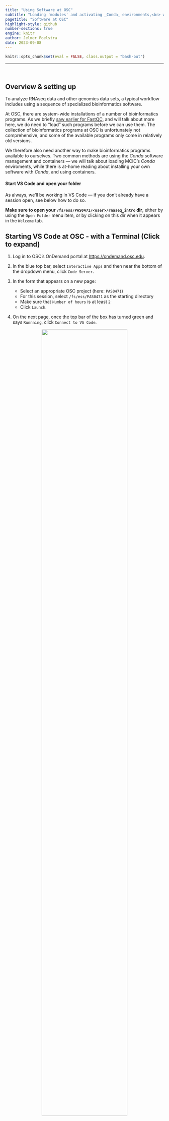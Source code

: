 ```yaml
---
title: "Using Software at OSC"
subtitle: "Loading 'modules' and activating _Conda_ environments,<br> with at-home reading on installation with _Conda_ and using _Apptainer_ containers" 
pagetitle: "Software at OSC"
highlight-style: github
number-sections: true
engine: knitr
author: Jelmer Poelstra
date: 2023-09-08
---
```


```r
knitr::opts_chunk$set(eval = FALSE, class.output = "bash-out")
```

-------

<br>

## Overview & setting up {-}

To analyze RNAseq data and other genomics data sets,
a typical workflow includes using a sequence of specialized bioinformatics software.

At OSC, there are system-wide installations of a number of bioinformatics programs.
As we briefly [saw earlier for FastQC](./A07_overview.qmd#running-a-cli-program-interactively),
and will talk about more here,
we do need to "load" such programs before we can use them.
The collection of bioinformatics programs at OSC is unfortunately not comprehensive,
and some of the available programs only come in relatively old versions.

We therefore also need another way to make bioinformatics programs available to
ourselves.
Two common methods are using the _Conda_ software management and containers &mdash;
we will talk about loading MCIC's _Conda_ enviroments,
while there is at-home reading about installing your own software with _Conda_,
and using containers.

#### Start VS Code and open your folder {-}

As always, we'll be working in VS Code &mdash;
if you don't already have a session open, see below how to do so.

**Make sure to open your `/fs/ess/PAS0471/<user>/rnaseq_intro` dir**,
either by using the `Open Folder` menu item,
or by clicking on this dir when it appears in the `Welcome` tab.

:::{.callout-tip collapse="true"}
## Starting VS Code at OSC - with a Terminal (Click to expand)
1. Log in to OSC's OnDemand portal at <https://ondemand.osc.edu>.

2. In the blue top bar, select `Interactive Apps`
   and then near the bottom of the dropdown menu, click `Code Server`.

3. In the form that appears on a new page:
   - Select an appropriate OSC project (here: `PAS0471`)
   - For this session, select `/fs/ess/PAS0471` as the starting directory
   - Make sure that `Number of hours` is at least `2`
   - Click `Launch`.

4. On the next page, once the top bar of the box has turned green
   and says `Runnning`, click `Connect to VS Code`.

<figure><p align="center"><img src=img/osc-code-launch_ed.png width="80%"></p></figure>

5. Open a Terminal by clicking
   &nbsp; {{< fa bars >}} &nbsp; => `Terminal` => `New Terminal`.
   (Or use one of the keyboard shortcuts:
   <kbd>Ctrl</kbd>+<kbd>\`</kbd> (backtick) or
   <kbd>Ctrl</kbd>+<kbd>Shift</kbd>+<kbd>C</kbd>.)

6. In the `Welcome` tab under `Recent`,
   you should see your `/fs/ess/PAS0471/<user>/rnaseq_intro` dir listed:
   click on that to open it.
   Alternatively, use
   &nbsp; {{< fa bars >}} &nbsp; => &nbsp; `File` &nbsp; => &nbsp; `Open Folder`
   to open that dir in VS Code.
:::

:::{.callout-warning collapse="true"}
#### Don't have your own dir with the data? (Click to expand)
If you missed the last session, or deleted your `rnaseq_intro` dir entirely,
run these commands to get a (fresh) copy of all files you should have so far:

```bash
mkdir -p /fs/ess/PAS0471/$USER/rnaseq_intro
cp -r /fs/ess/PAS0471/demo/202307_rnaseq /fs/ess/PAS0471/$USER/rnaseq_intro
```

And if you do have an `rnaseq_intro` dir,
but you want to start over because you moved or removed some of the files
while practicing, then delete the dir before your run the commands above:

```bash
rm -r /fs/ess/PAS0471/$USER/rnaseq_intro
```

You should have at least the following files in this dir:

```.bash-out
/fs/ess/PAS0471/demo/202307_rnaseq
├── data
│   └── fastq
│       ├── ASPC1_A178V_R1.fastq.gz
│       ├── ASPC1_A178V_R2.fastq.gz
│       ├── ASPC1_G31V_R1.fastq.gz
│       ├── ASPC1_G31V_R2.fastq.gz
│       ├── md5sums.txt
│       ├── Miapaca2_A178V_R1.fastq.gz
│       ├── Miapaca2_A178V_R2.fastq.gz
│       ├── Miapaca2_G31V_R1.fastq.gz
│       └── Miapaca2_G31V_R2.fastq.gz
├── metadata
│   └── meta.tsv
└── README.md
│   └── ref
│       ├── GCF_000001405.40.fna
│       ├── GCF_000001405.40.gtf
```
:::

<br>

## Loading software at OSC with _Lmod_ modules

OSC administrators manage software with the _Lmod_ system of software modules.
For us users, this means that even though a lot of software is installed,
**most of it can only be used after we explicitly load it.**
(That may seem like a drag, but on the upside,
this practice enables the use of different versions of the same software,
and of mutually incompatible software on a single system.)

We can load, unload, and search for available software modules using the
**`module` command** and its various subcommands.

### Checking whether a program is available

The OSC website has a
[list of installed software](<https://www.osc.edu/resources/available_software/software_list>).
You can also search for available software in the shell
using two subtly different commands:
  
  - `module spider` lists all modules that are installed.
  - `module avail` lists modules that *can be directly loaded*,
    given the current environment
    (i.e., depending on which other software has been loaded).

Simply running `module spider` or `module avail` would spit out the full lists
of installed/available programs &mdash;
it is more useful to add a **search term** as an argument to these commands &mdash;
below, we'll search for "miniconda" with each of these commands:

```bash
module spider miniconda
```
``` .bash-out
-------------------------------------------------------------------------------------------------------------------------------------------------------------------------------------------------------------------------------
  miniconda3:
-------------------------------------------------------------------------------------------------------------------------------------------------------------------------------------------------------------------------------
     Versions:
        miniconda3/4.10.3-py37
        miniconda3/4.12.0-py38
        miniconda3/4.12.0-py39
        miniconda3/23.3.1-py310

-------------------------------------------------------------------------------------------------------------------------------------------------------------------------------------------------------------------------------
  For detailed information about a specific "miniconda3" module (including how to load the modules) use the module's full name.
  For example:

     $ module spider miniconda3/4.12.0-py39
-------------------------------------------------------------------------------------------------------------------------------------------------------------------------------------------------------------------------------
```

```bash
module avail miniconda
```
```.bash-out
------------------------------------------------------------------------------------------------------ /apps/lmodfiles/Core -------------------------------------------------------------------------------------------------------
   miniconda3/4.10.3-py37 (D)    miniconda3/4.12.0-py38    miniconda3/4.12.0-py39    miniconda3/23.3.1-py310

  Where:
   D:  Default Module
```

As stated at the bottom of the output below,
the `(D)` in the `module avail` output above marks the **default version** of the program:
this is the version of the program that will be loaded if we don't specify
a version ourselves (see examples below).
The `module spider` command does not provide this information.

<br>

### Loading software

All other _Lmod_ software functionality is also accessed using `module`
"subcommands" (we call `module` the command and e.g. `spider` the subcommand).
For instance, to make a program available to us we use the `load` subcommand:
  
```bash
# Load a module:
module load miniconda3               # Load the default version
module load miniconda3/23.3.1-py310  # Load a specific version
```

::: {.callout-note}
#### Modules do not remain loaded across separate shell sessions 
Module loading does _not_ persist across shell sessions.
Whenever you get a fresh shell session
(including but not limited to after logging into OSC again),
you will have to (re)load any modules you want to use!
:::

To check which modules have been loaded,
use `module list` &mdash;
the output will also include _automatically_ loaded modules:

```bash
module list
```
```.bash-out
Currently Loaded Modules:
  1) xalt/latest   2) gcc-compatibility/8.4.0   3) intel/19.0.5   4) mvapich2/2.3.3   5) modules/sp2020
```

Occasionally, when you run into conflicting (mutually incompatible) modules,
it can be useful to **unload modules**,
which you can do as follows:

```bash
module unload python        # Unload a module
module purge                # Unload all modules
```

<br>

### A practical example: _FastQC_ again

First, let's test that we indeed _cannot_ currently use _FastQC_
by running `fastqc` with the `--help` flag:

```bash
fastqc --help
```
``` .bash-out
bash: fastqc: command not found
```

:::{.callout-note}
##### Help!
Many command-line programs can be run with with a `--help`
(and/or `-h`) flag, and this is often a good thing to try first,
since it will tell use whether we can use the program &mdash;
and if we can, we immediately get some usage information.
:::

Next, let's check whether _FastQC_ is available at OSC,
and if so, in which versions:

```bash
module avail fastqc
```
```.bash-out
fastqc/0.11.8
```

There is only one version available (`0.11.8`),
which means that `module load fastqc` and `module load fastqc/0.11.8` would 
each load that same version.

:::{.callout-tip collapse="true"}
## What might still be a reason to specify the version when we load FastQC?

When we use the `module load` command inside a script:

- This would ensure that when we run the same script a year later,
  the same version would be used (assuming it hasn't been removed) &mdash;
  otherwise, it's possible a newer version would has been installed in the
  meantime, which might produce different results.

- It will make it easy to see which version we used,
  which is something we typically report in papers. 
:::

Let's load the _FastQC_ module:

```bash
module load fastqc/0.11.8
```

Now, we can retry our `--help` attempt: 

```bash
fastqc --help
```
``` .bash-out
            FastQC - A high throughput sequence QC analysis tool

SYNOPSIS

        fastqc seqfile1 seqfile2 .. seqfileN

    fastqc [-o output dir] [--(no)extract] [-f fastq|bam|sam] 
           [-c contaminant file] seqfile1 .. seqfileN  
# [...truncated...]
```

::: {.exercise}
#### On your own: load `miniconda3` {-}

The `miniconda3` module will allow us to use Conda software environments,
which we'll talk about more below.

- Load the default version of `miniconda3`, and then check which version was loaded.

:::{.callout-tip collapse="true"}
##### Solution (Click here)

```bash
module load miniconda3

module list
```
```.bash-out
Currently Loaded Modules:
  1) xalt/latest   2) gcc-compatibility/8.4.0   3) intel/19.0.5   4) mvapich2/2.3.3   5) modules/sp2020   6) miniconda3/4.10.3-py37
```

The version `4.10.3-py37` was loaded.
:::

- Now load the _latest_ version of `miniconda3` without unloading the earlier version
  first. What output do you get?

:::{.callout-tip collapse="true"}
##### Solution (Click to expand)

Lmod detected that you tried to load a different version of a software that was
already loaded, so it _changes_ the version and tells you about it:

```bash
module load miniconda3/23.3.1-py310
```
```.bash-out
The following have been reloaded with a version change:
  1) miniconda3/4.10.3-py37 => miniconda3/23.3.1-py310
```
:::
:::

<br>

## When software isn't installed at OSC

It's not too uncommon that software you need for your project
is not installed at OSC,
or that you need a more recent version of the software than what is available.
In that case, the following two are generally your best options:

- **_Conda_**, which creates software environments that you can activate
  much like the _Lmod_ modules.

- **Containers**, which are self-contained software environments that include
  operating systems, akin to mini virtual machines.
  While _Docker_ containers are most well-known,
  OSC uses **_Apptainer_** (formerly known as _Singularity_) containers.
  
::: {.callout-note}
#### Other options to install software / get it installed

- Send an **email to [OSC Help](mailto:oschelp@osc.edu)**.
  They might be able to help you with your installation,
  or in case of commonly used software, might be willing to perform a
  system-wide installation
  (that is, making it available through _Lmod_ / `module` commands).

- **"Manually" install the software**, which in the best case involves
  downloading a directly functioning binary (executable),
  but more commonly requires you to "compile" (build) the program.
  This is sometimes straightforward but can also become extremely tricky,
  especially at OSC where you don't have "administrator privileges"[^1]
  and will often have difficulties with "dependencies"[^2].
:::

_Conda_ and containers are useful not only at OSC,
where they bypass issues with dependencies and administrator privileges,
but more generally for **reproducible and portable software environments**.
They also allow you to easily maintain distinct "environments",
each with a different version of the same software,
or with mutually incompatible software.

Next, we'll talk about _Conda_ and using the MCIC's _Conda_ environments.
The at-home reading includes installing software yourself with Conda,
and using containers.

[^1]: When your personal computer asks you to "authenticate" while you are
      installing something, you are authenticating yourself as a user with
      administrator privileges.
      At OSC, you don't have such privileges.

[^2]: Other software upon which the software that you are trying to install
      depends.

<br>

## Intro to *Conda* & using MCIC's _Conda_ environments

The _Conda_ software can create so-called **environments**
in which one can install one or more software packages.

As we'll see below, as long as a program is available in one of the online
_Conda_ repositories, installing it is quite straightforward,
doesn't require admin privileges,
and the process is basically identical regardless of the program.

However, at OSC, you might not even have to install anything yourself,
since I maintain an "MCIC collection" of _Conda_ environments that anyone can use.
A _Conda_ environment is just a directory, and since all the environments in this
collection are in the same place at OSC, you can list them as follows:

```bash
ls /fs/ess/PAS0471/jelmer/conda
```
```.bash-out
abricate-1.0.1  bedops-2.4.39  checkm-1.2.0   entrez-direct    htseq-2.0.2          longstitch-1.0.3  nanopolish-0.13.2    prokka            repeatmasker-4.1.2.p1         samtools                star
agat-0.9.1      bedtools       clinker        evigene          inspector-1.2.0      mafft             ncbi-datasets        pseudofinder      repeatmodeler-2.0.3           scoary                  subread-2.0.1
alv             bioawk         clonalframeml  fastp            interproscan-5.55    maskrc-svg        nextdenovo-env       purge_dups-1.2.6  resfinder                     seqkit                  tgsgapcloser
amrfinderplus   biopython      codan-1.2      fastqc           iqtree               medaka-1.7.2      nextflow             pycoqc-2.5.2      resistomeanalyzer-2018.09.06  seqtk                   tracy-0.7.1
antismash       bit            cogclassifier  fastq-dl         justorthologs-0.0.2  metaxa-2.2.3      orna-2.0             qiime2-2022.8     rgi-5.2.1                     signalp-6.0             transabyss-2.0.1
ariba-2.14.6    blast          cutadapt       fasttree-2.1.11  kallisto-0.48.0      minibusco         orthofinder          qualimap-env      r-metabar                     sistr-1.1.1             transdecoder-5.5.0
astral-5.7.8    bowtie2-2.5.0  deeploc        filtlong-env     kat-2.4.2            minimap2-2.24     orthofisher          quast-5.0.2       rnaquast-2.2.1                smartdenovo-env         treetime
aswcli          bracken-2.6.1  deeptmhmm      flye-2.9.1       knsp-3.1             mlst              panaroo              quickmerge-env    roary-3.13                    snippy-4.6.0            trimgalore
bactopia        braker2-env    deeptmhmm2     fmlrc2-0.1.7     kofamscan            mlst_check        phylofisher          racon-1.5.0       r-rnaseq                      snp-sites-2.5.1         trimmomatic-0.39
bactopia-dev    busco          diamond        gcta             kraken2-2.1.2        mobsuite          pilon-1.24           ragtag-2.1.0      rsem-1.3.3                    soapdenovo-trans-1.0.4  trinity-2.13.2
bakta           bwa-0.7.17     dwgsim         gffread-0.12.7   krakentools-1.2      multiqc           pkgs                 rascaf            rseqc-env                     sortmerna-env           unicycler
base            bwa-mem-2.2.1  eggnogmapper   gubbins          krona                mummer4           plasmidfinder-2.1.6  rcorrector-1.0.5  r_tree                        sourmash                virulencefinder
bbmap           cactus         emboss         hisat2           liftoff-1.6.3        nanolyse-1.2.1    plink2               r-deseq           sabre-1.0                     spades-3.15.5           wtdbg-2.5
bcftools        cgmlst         entap-0.10.8   hmmer            links-2.0.1          nanoplot          porechop             recognizer-1.8.3  salmon                        sra-tools
```

This is organized similarly to the _Lmod_ modules in that there's generally
**one separate environment for one program** (and all its dependencies),
and the environment is named after that program.

The naming of the environments is unfortunately not entirely consistent:
many environments include the version number of the program,
but many others do not.
(Generally speaking, for environments without version numbers,
you should expect the version of the program to be very recent,
as I try to keep these up-to-date[^3]).

[^3]: It isn't feasible to keep separate environments around for many different
      versions of a program, mostly because _Conda_ environments contain a very
      large number of files, and OSC has file number quotas.
      This is why I have in many cases chosen the strategy of just updating
      the version within the same environment.

This collection includes _Conda_ environments for several programs we need during
RNAseq analysis that are not installed at OSC, such as _MultiQC_,
_TrimGalore_, and _SortMeRNA_.

<br>

### Activating _Conda_ environments

_Conda_ itself is already installed at OSC through _Miniconda_,
but we always need to load its module before we can use it:
      
```bash
module load miniconda3
```

As mentioned above, these environments are activated and deactivated
in a similar manner as with the _Lmod_ system.
But whereas we use the term "load" for _Lmod_ modules,
we use **"activate"** for _Conda_ environments &mdash; it means the same thing.

Also like _Lmod_, there is a main command (`conda`) and several subcommands
(`deactivate`, `create`, `install`, `update`) for different functionality.
However, for historical reasons,
the most foolproof way to activate a _Conda_ environment is to use **`source activate`**
rather than the expected `conda activate` &mdash; for instance:

```bash
source activate /fs/ess/PAS0471/jelmer/conda/multiqc
```
```.bash-out
(multiqc) [jelmer@p0085 rnaseq-intro]$
```

:::{.callout-tip}
##### _Conda_ environment indicator
When we have an active _Conda_ environment,
its name is conveniently displayed in front of our prompt, as depicted above.
:::

After we have activated the `multiqc` environment, 
we should be able to actually use the program.
To test this, we'll simply run it with the `--help` option like we did with
_FastQC_:

```bash
multiqc --help
```

``` .bash-out
 /// MultiQC 🔍 | v1.15                                                                                                                                                                                                            
                                                                                                                                                                                                                                   
 Usage: multiqc [OPTIONS] [ANALYSIS DIRECTORY]                                                                                                                                                                                     
                                                                                                                                                                                                                                   
 MultiQC aggregates results from bioinformatics analyses across many samples into a single report.                                                                                                                                 
 It searches a given directory for analysis logs and compiles a HTML report. It's a general use tool, perfect for summarising the output from numerous bioinformatics tools.                                                       
 To run, supply with one or more directory to scan for analysis results. For example, to run in the current working directory, use 'multiqc .'                                                                                     
                                                                                                                                                                                                                                   
╭─ Main options ──────────────────────────────────────────────────────────────────────────────────────────────────────────────────────────────────────────────────────────────────────────────────────────────────────────────────╮
│ --force            -f  Overwrite any existing reports                                                                                                                                                                           │
│ --config           -c  Specific config file to load, after those in MultiQC dir / home dir / working dir. (PATH)                                                                                                                │
│ --cl-config            Specify MultiQC config YAML on the command line (TEXT)                                                                                                                                                   │
│ --filename         -n  Report filename. Use 'stdout' to print to standard out. (TEXT)                                                                                                                                           │
│ --outdir           -o  Create report in the specified output directory. (TEXT)                                                                                                                                                  │
│ --ignore           -x  Ignore analysis files (GLOB EXPRESSION)                                                                                                                                                                  │
│ --ignore-samples       Ignore sample names (GLOB EXPRESSION)                                                                                                                                                                    │
│ --ignore-symlinks      Ignore symlinked directories and files                                                                                                                                                                   │
│ --file-list        -l  Supply a file containing a list of file paths to be searched, one per row                                                                                                                                │
╰─────────────────────────────────────────────────────────────────────────────────────────────────────────────────────────────────────────────────────────────────────────────────────────────────────────────────────────────────╯
[...truncated...]
```

<br>

Unlike _Lmod_ / `module load`,
_Conda_ will by default only keep **a single environment activated**.
Therefore, when you have one environment activate and then activate another,
you will _switch_ environments:

```bash
# After running this command, the multiqc env will be active
source activate /fs/ess/PAS0471/jelmer/conda/multiqc

# After running his command, the trimgalore env will be active
source activate /fs/ess/PAS0471/jelmer/conda/trimgalore

# ...but the multiqc env will no longer be:
multiqc --help
```
```.bash-out
bash: multiqc: command not found...
```

However,
the `conda activate --stack` option enables you to have
**multiple _Conda_ environments active at once**:

```bash
# Assuming you had trimgalore activated, now add the multiqc env:
conda activate --stack /fs/ess/PAS0471/jelmer/conda/multiqc

multiqc --help
# (Output not shown, but this should print help info)

trim_galore --help
# (Output not shown, but this should print help info)
```

Note that it's `conda activate --stack` and not `source activate --stack`!

<br>

### Lines to add to your shell script

As mentioned above for _Lmod_ modules,
you need to load them in every shell session you want to use them &mdash;
and the same is true for _Conda_ environments.
While Conda enviroments that are loaded in your interactive shell environment
will "carry over" to the environment in which your script runs
(even when you submit them to the Slurm queue with `sbatch`; 
topic of the next session),
it is good practice to always
_include the necessary code to load/activate programs in your shell scripts._

**When the program you will run in a script is in an _Lmod_ module**,
this only involves a `module load` call &mdash; e.g., for _FastQC_:

```bash
#!/bin/bash
set -euo pipefail

# Load software
module load fastqc
```

**When the program you will run in a script is in a _Conda_ environment**,
this entails a `module load` command to load _Conda_ itself,
followed by a `source activate` command to load the relevant _Conda_ environment:

```bash
#!/bin/bash

# Load software
module load miniconda3
source activate /fs/ess/PAS0471/jelmer/conda/multiqc

# Strict/safe Bash settings 
set -euo pipefail
```

:::{.callout-warning}
#### Perils of Conda environments inside scripts

- In the example above,
  the `set -euo pipefail` line was moved to _below_ the `source activate` command,
  because the _Conda_ activation procedure can otherwise result in
  **"unbound variable" errors**.

- Another unfortunate aspect of _Conda_ environments at OSC is the following.
  Problems can occur when you have a Conda environment active in your interactive
  shell while you submit a script as a batch job that activates a different environment.
  
  Therefore, it is generally a good idea to
  **not have any Conda environments active in your interactive shell**
  **when submitting batch jobs[^4]**.
  To deactivate the currently active _Conda_ environment,
  simply type `conda deactivate` without any arguments:

  ```bash
  conda deactivate   
  ```

[^4]: Unless you first deactivate any active environments in your script,
      which the "MCIC scripts" that we'll talk about later do.

:::

<br>

## At-home reading: Creating your own _Conda_ environments {-}

When you want to create your own _Conda_ environments and install programs,
make sure to load the most recent `miniconda3` module,
which is currently not the default one.
This is because installation has become much quicker and less likely to fail than
in earlier versions.
(Note that when we are just _loading_ environments, like above,
the version doesn't seem to matter).

As of August 2023, the most recent version is `23.3.1-py310`
(recall that you can list available versions with `module spider`):

```bash
module load miniconda3/23.3.1-py310
```

### One-time _Conda_ configuration {-}

We first have to do some _one-time_ configuration[^5],
which will set the **_Conda_ "channels"** (basically, software repositories)
that we want to use when we install programs.
This config also includes setting relative _priorities_ among channels,
since one program may be available from multiple channels.

[^5]: That is, these settings will be saved somewhere in your OSC home directory,
      and you never have to set them again unless you need to make changes.

We can do this with the `config` subcommand &mdash;
run the following commands in your shell:

```bash
conda config --add channels defaults     # Added first => lowest priority
conda config --add channels bioconda
conda config --add channels conda-forge  # Added last => highest priority
```

Let's check whether the configuration was successfully saved:

```bash
conda config --get channels
```
``` .bash-out
--add channels 'defaults'   # lowest priority
--add channels 'bioconda'
--add channels 'conda-forge'   # highest priority
```

<br>

### Example: Creating an environment for _Trim Galore!_

To practice using _Conda_,
we will now create a _Conda_ environment with the program _Trim Galore!_ installed.
_Trim Galore!_ is a commonly used tool for quality trimming and adapter trimming
of `FASTQ` files &mdash;
we'll learn more about it in a later session,
since we will use it on our RNAseq data.

Here is the command to all at once create a new _Conda_ environment
and install _Trim Galore!_ into that environment:

```bash
# (Don't run this)
conda create -y -n trim-galore -c bioconda trim-galore
```

Let's break that command down:

- **`create`** is the _Conda_ subcommand to create a new environment.

- **`-y`** is a flag that prevents us from being asked to confirm installation
  once _Conda_ has determined what needs to be installed.

- Following the **`-n`** option, we can specify the name of the environment,
  so **`-n trim-galore`** means that we want our environment to be called
  `trim-galore`.
  We can use whatever name we like for the environment,
  but of course a descriptive yet concise name is a good idea.
  Since we are making a single-program environment,
  it makes sense to simply name it after the program.
  
- Following the **`-c`** option,
  we can specify a "channel" (repository) from which we want to install,
  so **`-c bioconda`** indicates we want to use the `bioconda` channel.
  (Given that we've done some config above, this is not always necessary,
  but it can be good to be explicit.)
  
- The **`trim-galore`** at the end of the line
  simply tells _Conda_ to install the package of that name.
  This is a "_positional_" argument to the command
  (note that there's no option like `-s` before it):
  we put any software package(s) we want to install at the end of the command.

#### Specifying a version {-}

If we want to be explicit about the version we want to install,
we can add the version after `=` following the package name,
and may also want to include that version number in the _Conda_
environment's name &mdash;
try running the command below:

```bash
conda create -y -n trim-galore-0.6.10 -c bioconda trim-galore=0.6.10
```
```.bash-out
Collecting package metadata (current_repodata.json): done  
Solving environment: done
# [...truncated...]
```

:::{.callout-tip collapse="true"}
## See the full output when I ran this command (Click to expand)

<br>

```bash
cat misc/trimgalore_install.txt
```

:::

Now, you should be able to activate the enviroment
(using just it's name -- see the box below):

```bash
# Activate the environment:
source activate trim-galore

# Test if TrimGalore can be run - note, the command is 'trim_galore': 
trim_galore --help
```
```.bash-out
 USAGE:

trim_galore [options] <filename(s)>

-h/--help               Print this help message and exits.
# [...truncated...]
```

:::{.callout-note}
#### Specifying the full path to the environment dir

You may have noticed above that we merely gave the enviroment a _name_
(`trim-galore` or `trim-galore-0.6.10`),
and did not tell it _where_ to put this environment.
Similarly, we were able to activate the environment with just its name.
Conda assigns a **personal default directory for its environments**,
somewhere in your Home directory.

You can install environments in a different location
with the `-p` (instead of `-n`) option, for example:

```bash
mkdir -p /fs/scratch/PAS0471/$USER/conda
conda create -y -p /fs/scratch/PAS0471/$USER/conda/trim-galore -c bioconda trim-galore
```

And when you want to load someone else's _Conda_ environments,
you'll always have to specify the full path to environment's dir,
like you did when loading an MCIC _Conda_ environment above.
:::

<br>

### Finding the _Conda_ installation info online

Minor variations on the `conda create` command above can be used to install
almost any program for which a _Conda_ package is available,
which is the vast majority of open-source bioinformatics programs!

However, you may be wondering how we would know:

- Whether the program is available and what its _Conda_ package's name is
- Which _Conda_ channel we should use
- Which versions are available

My strategy to finding these things out is to simply Google the program name
together with "conda", e.g. "cutadapt conda" if I wanted to install the 
_CutAdapt_ program. Let's see that in action:

<p align="center"><img src=img/conda_google.png width="85%"></p>

<br>

We click on that first link (it should always be the first Google hit):

<p align="center"><img src=img/conda_website.png width="85%"></p>

<br>

#### Build the installation command {-}

I always take the top of the two example installation commands as a template,
which is here: `conda install -c bioconda cutadapt`.

You may notice the `install` subcommand, which we haven't yet seen.
This would install Cutadapt into _the currently activated Conda environment_.
Since our strategy here --and my general strategy-- is to create a new
environment each time you're installing a program,
just installing a program into whatever environment is currently active is not a great idea.
To use the `install` command with a new environment,
the strategy would be to first create an "empty" environment,
and _then_ run the install command.

However, we saw above that we can do all of this in a single command.
To build this create-plus-install command, all we need to do is replace `install`
in the example command on the _Conda_ website by `create -y -n <env-name>`.
Then, our full command (without version specification) will be:

```bash
conda create -y -n cutadapt -c bioconda cutadapt
```

To see which **version** will be installed by default,
and to see which older versions are available:

<p align="center"><img src=img/conda_website_version.png width="70%"></p>

For almost any other program, you can use the exact same procedure to find
the _Conda_ package and install it!

::: {.callout-note}
#### A few more _Conda_ commands to manage your environments

- Export a plain-text "YAML" file that contains the instructions to recreate
  your environment (useful for reproducibility!)  

  ```bash
  conda env export > my_env.yml
  ```

  And you can use the following to create a Conda environment from such a YAML
  file:

  ```bash
  conda env create -n my_env --force --file my_env.yml
  ```

- Remove an environment entirely:

  ```bash
  conda env remove -n cutadapt
  ```

- List all your conda environments:

  ```bash
  conda env list
  ```

- List all packages (programs) installed in an environment &mdash;
  due to dependencies, this can be a long list,
  even if you only actively installed one program:

  ```bash
  conda list -p /fs/ess/PAS0471/jelmer/conda/multiqc
  ```
:::

:::{.callout-tip}
## Use one environment per program (as here) _or_ one per research project

Below are two reasonable ways to organize your _Conda_ environments,
and their respective advantages:

- **Have one environment per program** (my preference)
  - Easier to keep an overview of what you have installed
  - No need to reinstall the same program across different projects
  - Less risk of running into problems with your environment due to mutually
    incompatible software and complicated dependency situations

- _Have one environment per research project_
  - You just need to activate that one environment when you're working on
    your project.
  - Easier when you need to share your entire project with someone else
    (or yourself) on a different (super)computer.

Even though it might seem easier, a third alternative,
to simply install all programs across all projects in one single environment,
is _not_ recommended.
This doesn't benefit reproducibility,
and your environment is likely to stop functioning properly sooner or later.

(A side note: even when you want to install a single program,
multiple programs _are_ in fact nearly always installed:
the programs that your target program depends on, i.e. "dependencies".)
:::

<br>

## At-home reading: Using _Apptainer_ containers {-}

Besides _Conda_, **containers** are another way to use bioinformatics programs
at OSC that don't have system-wide installations.

Containers are similar to Virtual Machines and different from _Conda_ environments
in that they come with an entire _operating system_.
This makes creating your own container "image" (see box below on terminology)
much more involved than creating a  _Conda_ environment,
and we will not cover that here.

However, there are pre-existing container images available for most bioinformatics
programs, and they can be easily found, downloaded, and used.

::: {.callout-note}
#### Container terminology

- **Container image**:
  File (_Apptainer_) or files (_Docker_) that contain the  container application.
- **Container** (sensu stricto): A _running_ container image.
- **Definition file** (_Apptainer_) / **Dockerfile** (_Docker_):
  A plain text file that contains the recipe to build a container image.

:::

Among container platforms, _Apptainer_ (formerly known as _Singularity_)
and especially _Docker_ are the most widely used ones.
At supercomputers like OSC, however, only _Apptainer_ containers can be used.
Luckily, _Apptainer_ can also work with _Docker_ containers. 

### Finding container images online {-}

There are several online repositories with publicly available container images,
but I would recommend BioContainers <https://biocontainers.pro/registry>
or Quay.io <https://quay.io/biocontainers>.

For example, let's look on the BioContainers website
for a _TrimGalore_ container image:

<figure><p align="center">
<img style="border:1px solid #4e524f;" src=img/biocontainers_search.png width="70%">
<figcaption>The search result on the BioContainers website after entering "trim galore" in the search box.</figcaption>
</p></figure>

Click on the only entry that is shown, `trim-galore`,
which will get you to a page like this:

<figure><p align="center">
<img style="border:1px solid #4e524f;" src=img/biocontainers_match.png width="80%">
</p></figure>

As you can see, this website also includes _Conda_ installation instructions &mdash;
to see the container results, scroll down and you should see this:

<figure><p align="center">
<img style="border:1px solid #4e524f;" src=img/biocontainers_download.png width="80%">
<figcaption>After scrolling down on the results page, you should see a recent available container image.<br>
Note that the command shown is <code>singularity run</code>,
but we will use the more up-to-date <code>apptainer run</code> later.
</figcaption>
</p></figure>

The version tag that is shown (`0.6.9--hdfd78af_0` above)
pertains to the version of TrimGalore,
but the result that is shown here is not will always the container image(s) with
the most recent version.
To see a list of all available images,
click on the `Packages and Containers` tab towards the top,
and then sort by `Last Update`:

<figure><p align="center">
<img style="border:1px solid #4e524f;" src=img/biocontainers_versions.png width="80%">
<figcaption>The logo with the large S depicts Singularity/Apptainer containers.</figcaption>
</p></figure>

Whenever both a Singularity/Apptainer and a Docker image for the desired version
of the program is available, **use the Singularity/Apptainer image**.
This is because those don't have to be converted, while Docker images do.
But when the version you want is only available as a Docker image,
that will work too:
it will be automatically converted to the proper format.

<br>

### Running a container image {-}

When you've found a container image that you want to use, copy its URL.
For example, for the most recent TrimGalore version as of September 2023:
`https://depot.galaxyproject.org/singularity/trim-galore:0.6.10--hdfd78af_0`.

You could also copy the full command &mdash;
however, we will modify that in two ways:

- We will use the more up-to-date `apptainer` command[^6]
- We'll use the `exec` subcommand instead of `run`,
  which allows us to enter a custom command to run in the container
  (the `run` subcommand would only run some preset default action). 

[^6]: Though note that as of September 2023,
      the `singularity` command does still work,
      and it will probably continue to work for a while.

As such, our _base_ command to run _TrimGalore_ in the container will be as follows:

```bash
apptainer exec https://depot.galaxyproject.org/singularity/trim-galore:0.6.10--hdfd78af_0
# (Don't run this, we'll need to add a TrimGalore command)
```

After the code above, we would finish our command by simply entering
a _TrimGalore_ command in the exact same way as we would when running _TrimGalore_
outside of the context of a container.
For example, to just print the help info like we've been doing before,
the TrimGalore command is:

```bash
trim_galore --help
```

And to run that inside the container, our full command will be:

```bash
apptainer exec https://depot.galaxyproject.org/singularity/trim-galore:0.6.10--hdfd78af_0 \
    trim_galore --help
```
```.bash-out
INFO:    Downloading network image
321.4MiB / 321.4MiB [===================================================================================================================================] 100 % 3.0 MiB/s 0s
WARNING: Environment variable LD_PRELOAD already has value [], will not forward new value [/apps/xalt/xalt/lib64/libxalt_init.so] from parent process environment

 USAGE:

trim_galore [options] <filename(s)>

-h/--help               Print this help message and exits.
# [...truncated...]
```

::: {.callout-note}
- The Apptainer/Singularity software does _not_ need to be loaded at OSC,
  it is always automatically loaded.
- The `\` in the code above allows us to continue a command on another line.
:::

**So, all that is different from running a program inside a container**
**versus a locally installed program,**
**is that you prefix `apptainer exec <URL>` when using a container!**

The first time you run this command, the container will be downloaded,
which can take a few minutes
(by default it will be downloaded to `~/.apptainer/cache`,
but you can change this by setting the `$APPTAINER_CACHEDIR` environment variable).
After that, the downloaded image will be used and the command should be executed
about as instantaneously as when running `TrimGalore` outside of a container.

You will keep seeing the warning  `WARNING: Environment variable LD_PRELOAD [...]`
whenever you run a container, but this is nothing to worry about.

And the `--help` option above can also simply be replaced by a host of other 
_TrimGalore_ options and arguments
so as to actually trim a pair of FASTQ files, i.e. with input and output files.
You can just specify the paths to those files in the same way as without a container,
this will work out of the box!

::: {.callout-note}
#### When to use a Container versus Conda

- Try a container when installing a program through Conda fails,
  or your environment misbehaves (e.g., memory errors with dumped cores).

- When you need multiple programs in quick succession or in a single command
  (e.g., you're piping the output of one program into a second program),
  it can be more convenient to have those programs installed in a single
  environmnent or container.
  Pre-built multi-program containers are not as easy to find.
  And since building your own Conda environment is easier than building your own
  container, this is a situation where you might prefer _Conda_.

:::

<br>
